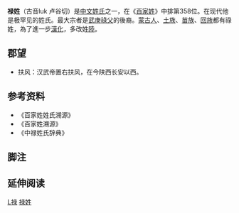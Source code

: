 {{姓氏
|姓氏=禄
|繁體=祿
|簡體=禄
|拼音=Lù
|中国大陆=Lu
|台湾=Lu
|香港=Luk
|澳门=Lok
|新加坡=
|马来西亚=
|越南=Lục
|韩国=
|反切=
|同音字=
|堂号=
|郡望=[[扶风郡|扶风郡]]
}}

'''禄姓'''（古音luk 卢谷切）是[[中文姓氏|中文姓氏]]之一，在《[[百家姓|百家姓]]》中排第358位。在现代他是极罕见的姓氏。最大宗者是[[武庚祿父|武庚祿父]]的後裔。[[蒙古人|蒙古人]]、[[土族|土族]]、[[苗族|苗族]]、[[回族|回族]]都有祿姓，為了進一步[[漢化|漢化]]，多改姓[[陸|陸]]。

== 郡望 ==
*扶风：汉武帝置右扶风，在今陕西长安以西。

== 参考资料 ==
{{Reflist|2}}
*《百家姓姓氏溯源》
*《百家姓溯源》
*《中禄姓氏辞典》

==脚注==
<references group="注释"/>

== 延伸阅读 ==
{{Wikisource further reading}}

[[Category:罕見或停用漢姓|L禄]]
[[Category:禄姓|]]